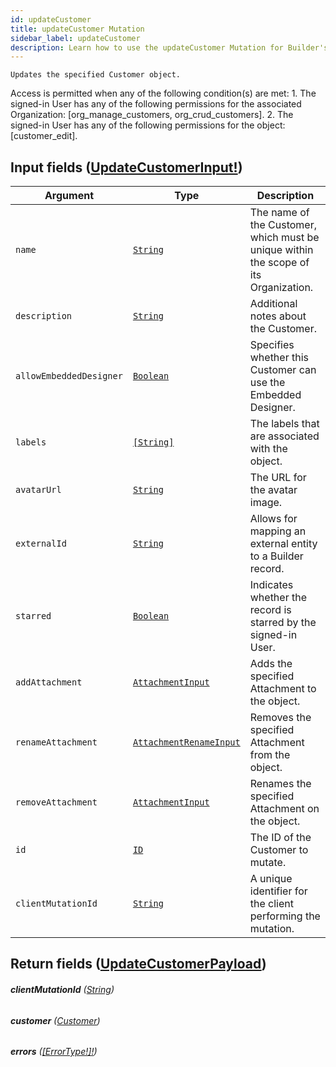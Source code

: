 ```yaml
---
id: updateCustomer
title: updateCustomer Mutation
sidebar_label: updateCustomer
description: Learn how to use the updateCustomer Mutation for Builder's API.
---
```


    Updates the specified Customer object.

Access is permitted when any of the following condition(s) are met: 1. The signed-in User has any of the following permissions for the associated Organization: [org_manage_customers, org_crud_customers]. 2. The signed-in User has any of the following permissions for the object: [customer_edit].

## Input fields ([UpdateCustomerInput!](/self-managed/composer/builder/api/schema/input_object/UpdateCustomerInput.mdx))

| Argument                | Type                                                                         | Description                                                                          |
| ----------------------- | ---------------------------------------------------------------------------- | ------------------------------------------------------------------------------------ |
| `name`                  | [`String`](/self-managed/composer/builder/api/schema/scalar/String.mdx)                                     | The name of the Customer, which must be unique within the scope of its Organization. |
| `description`           | [`String`](/self-managed/composer/builder/api/schema/scalar/String.mdx)                                     | Additional notes about the Customer.                                                 |
| `allowEmbeddedDesigner` | [`Boolean`](/self-managed/composer/builder/api/schema/scalar/Boolean.mdx)                                   | Specifies whether this Customer can use the Embedded Designer.                       |
| `labels`                | [`[String]`](/self-managed/composer/builder/api/schema/scalar/String.mdx)                                   | The labels that are associated with the object.                                      |
| `avatarUrl`             | [`String`](/self-managed/composer/builder/api/schema/scalar/String.mdx)                                     | The URL for the avatar image.                                                        |
| `externalId`            | [`String`](/self-managed/composer/builder/api/schema/scalar/String.mdx)                                     | Allows for mapping an external entity to a Builder record.                         |
| `starred`               | [`Boolean`](/self-managed/composer/builder/api/schema/scalar/Boolean.mdx)                                   | Indicates whether the record is starred by the signed-in User.                       |
| `addAttachment`         | [`AttachmentInput`](/self-managed/composer/builder/api/schema/input_object/AttachmentInput.mdx)             | Adds the specified Attachment to the object.                                         |
| `renameAttachment`      | [`AttachmentRenameInput`](/self-managed/composer/builder/api/schema/input_object/AttachmentRenameInput.mdx) | Removes the specified Attachment from the object.                                    |
| `removeAttachment`      | [`AttachmentInput`](/self-managed/composer/builder/api/schema/input_object/AttachmentInput.mdx)             | Renames the specified Attachment on the object.                                      |
| `id`                    | [`ID`](/self-managed/composer/builder/api/schema/scalar/ID.mdx)                                             | The ID of the Customer to mutate.                                                    |
| `clientMutationId`      | [`String`](/self-managed/composer/builder/api/schema/scalar/String.mdx)                                     | A unique identifier for the client performing the mutation.                          |

## Return fields ([UpdateCustomerPayload](/self-managed/composer/builder/api/schema/object/UpdateCustomerPayload.mdx))

###### <b>clientMutationId</b> ([String](/self-managed/composer/builder/api/schema/scalar/String.mdx))

###### <b>customer</b> ([Customer](/self-managed/composer/builder/api/schema/object/Customer.mdx))

###### <b>errors</b> ([[ErrorType!]!](/self-managed/composer/builder/api/schema/object/ErrorType.mdx))
